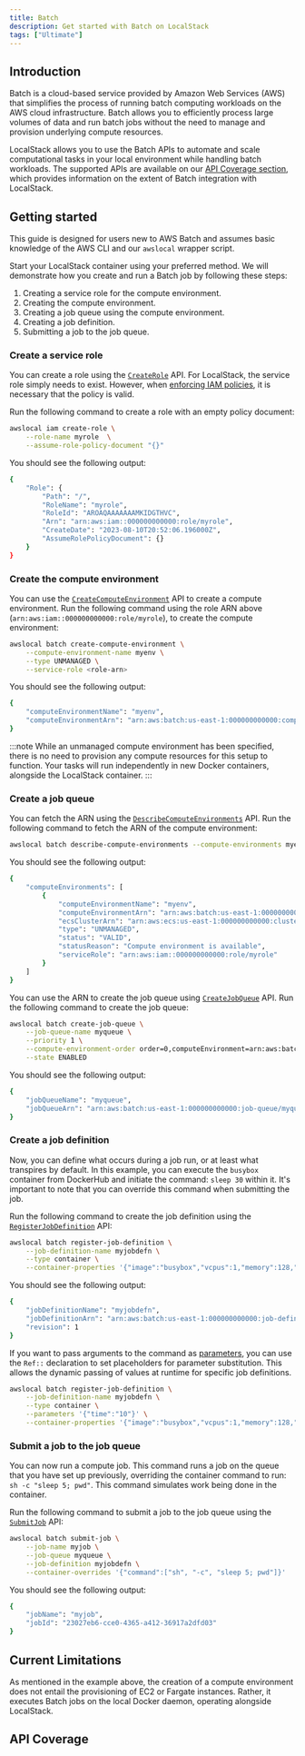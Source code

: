 ```yaml
---
title: Batch
description: Get started with Batch on LocalStack
tags: ["Ultimate"]
---
```



## Introduction

Batch is a cloud-based service provided by Amazon Web Services (AWS) that simplifies the process of running batch computing workloads on the AWS cloud infrastructure.
Batch allows you to efficiently process large volumes of data and run batch jobs without the need to manage and provision underlying compute resources.

LocalStack allows you to use the Batch APIs to automate and scale computational tasks in your local environment while handling batch workloads.
The supported APIs are available on our [API Coverage section](#api-coverage), which provides information on the extent of Batch integration with LocalStack.

## Getting started

This guide is designed for users new to AWS Batch and assumes basic knowledge of the AWS CLI and our `awslocal` wrapper script.

Start your LocalStack container using your preferred method.
We will demonstrate how you create and run a Batch job by following these steps:

1. Creating a service role for the compute environment.
2. Creating the compute environment.
3. Creating a job queue using the compute environment.
4. Creating a job definition.
5. Submitting a job to the job queue.

### Create a service role

You can create a role using the [`CreateRole`](https://docs.aws.amazon.com/cli/latest/reference/iam/create-role.html) API.
For LocalStack, the service role simply needs to exist.
However, when [enforcing IAM policies](/aws/services/iam/#enforcing-iam-policies), it is necessary that the policy is valid.

Run the following command to create a role with an empty policy document:

```bash
awslocal iam create-role \
    --role-name myrole  \
    --assume-role-policy-document "{}"
```

You should see the following output:

```bash
{
    "Role": {
        "Path": "/",
        "RoleName": "myrole",
        "RoleId": "AROAQAAAAAAAMKIDGTHVC",
        "Arn": "arn:aws:iam::000000000000:role/myrole",
        "CreateDate": "2023-08-10T20:52:06.196000Z",
        "AssumeRolePolicyDocument": {}
    }
}
```

### Create the compute environment

You can use the [`CreateComputeEnvironment`](https://docs.aws.amazon.com/cli/latest/reference/batch/create-compute-environment.html) API to create a compute environment.
Run the following command using the role ARN above (`arn:aws:iam::000000000000:role/myrole`), to create the compute environment:

```bash
awslocal batch create-compute-environment \
    --compute-environment-name myenv \
    --type UNMANAGED \
    --service-role <role-arn>
```

You should see the following output:

```bash
{
    "computeEnvironmentName": "myenv",
    "computeEnvironmentArn": "arn:aws:batch:us-east-1:000000000000:compute-environment/myenv"
}
```

:::note
While an unmanaged compute environment has been specified, there is no need to provision any compute resources for this setup to function.
Your tasks will run independently in new Docker containers, alongside the LocalStack container.
:::

### Create a job queue

You can fetch the ARN using the [`DescribeComputeEnvironments`](https://docs.aws.amazon.com/cli/latest/reference/batch/describe-compute-environments.html) API.
Run the following command to fetch the ARN of the compute environment:

```bash
awslocal batch describe-compute-environments --compute-environments myenv
```

You should see the following output:

```bash
{
    "computeEnvironments": [
        {
            "computeEnvironmentName": "myenv",
            "computeEnvironmentArn": "arn:aws:batch:us-east-1:000000000000:compute-environment/myenv",
            "ecsClusterArn": "arn:aws:ecs:us-east-1:000000000000:cluster/OnDemand_Batch_f2faa82c-8c31-466d-ab22-579925d810ac",
            "type": "UNMANAGED",
            "status": "VALID",
            "statusReason": "Compute environment is available",
            "serviceRole": "arn:aws:iam::000000000000:role/myrole"
        }
    ]
}
```

You can use the ARN to create the job queue using [`CreateJobQueue`](https://docs.aws.amazon.com/cli/latest/reference/batch/create-job-queue.html) API.
Run the following command to create the job queue:

```bash
awslocal batch create-job-queue \
    --job-queue-name myqueue \
    --priority 1 \
    --compute-environment-order order=0,computeEnvironment=arn:aws:batch:us-east-1:000000000000:compute-environment/myenv \
    --state ENABLED
```

You should see the following output:

```bash
{
    "jobQueueName": "myqueue",
    "jobQueueArn": "arn:aws:batch:us-east-1:000000000000:job-queue/myqueue"
}
```

### Create a job definition

Now, you can define what occurs during a job run, or at least what transpires by default.
In this example, you can execute the `busybox` container from DockerHub and initiate the command: `sleep 30` within it.
It's important to note that you can override this command when submitting the job.

Run the following command to create the job definition using the [`RegisterJobDefinition`](https://docs.aws.amazon.com/cli/latest/reference/batch/register-job-definition.html) API:

```bash
awslocal batch register-job-definition \
    --job-definition-name myjobdefn \
    --type container \
    --container-properties '{"image":"busybox","vcpus":1,"memory":128,"command":["sleep","30"]}'
```

You should see the following output:

```bash
{
    "jobDefinitionName": "myjobdefn",
    "jobDefinitionArn": "arn:aws:batch:us-east-1:000000000000:job-definition/myjobdefn:1",
    "revision": 1
}
```

If you want to pass arguments to the command as [parameters](https://docs.aws.amazon.com/batch/latest/userguide/job_definition_parameters.html#parameters), you can use the `Ref::` declaration to set placeholders for parameter substitution.
This allows the dynamic passing of values at runtime for specific job definitions.

```bash
awslocal batch register-job-definition \
    --job-definition-name myjobdefn \
    --type container \
    --parameters '{"time":"10"}' \
    --container-properties '{"image":"busybox","vcpus":1,"memory":128,"command":["sleep","Ref::time"]}'
```

### Submit a job to the job queue

You can now run a compute job.
This command runs a job on the queue that you have set up previously, overriding the container command to run: `sh -c "sleep 5; pwd"`.
This command simulates work being done in the container.

Run the following command to submit a job to the job queue using the [`SubmitJob`](https://docs.aws.amazon.com/cli/latest/reference/batch/submit-job.html) API:

```bash
awslocal batch submit-job \
    --job-name myjob \
    --job-queue myqueue \
    --job-definition myjobdefn \
    --container-overrides '{"command":["sh", "-c", "sleep 5; pwd"]}'
```

You should see the following output:

```bash
{
    "jobName": "myjob",
    "jobId": "23027eb6-cce0-4365-a412-36917a2dfd03"
}
```

## Current Limitations

As mentioned in the example above, the creation of a compute environment does not entail the provisioning of EC2 or Fargate instances.
Rather, it executes Batch jobs on the local Docker daemon, operating alongside LocalStack.

## API Coverage

<FeatureCoverage service="batch" client:load />
